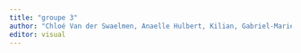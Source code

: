 ```yaml
---
title: "groupe 3"
author: "Chloé Van der Swaelmen, Anaelle Hulbert, Kilian, Gabriel-Marie Arnault (aka Gabriel), Apolline, Giuliana, Léa, Manon Le Bihan"
editor: visual
---
```

